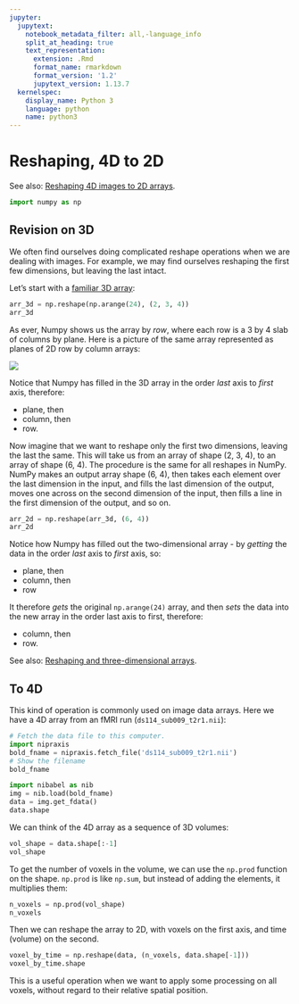 ```yaml
---
jupyter:
  jupytext:
    notebook_metadata_filter: all,-language_info
    split_at_heading: true
    text_representation:
      extension: .Rmd
      format_name: rmarkdown
      format_version: '1.2'
      jupytext_version: 1.13.7
  kernelspec:
    display_name: Python 3
    language: python
    name: python3
---
```


# Reshaping, 4D to 2D

See also: [Reshaping 4D images to 2D arrays](voxels_by_time.Rmd).

```python
import numpy as np
```

## Revision on 3D

We often find ourselves doing complicated reshape operations when we are
dealing with images.   For example, we may find ourselves reshaping the first
few dimensions, but leaving the last intact.

Let's start with a [familiar 3D array](reshape_and_4d.Rmd):

```python
arr_3d = np.reshape(np.arange(24), (2, 3, 4))
arr_3d
```

As ever, Numpy shows us the array by *row*, where each row is a 3 by 4 slab of
columns by plane.  Here is a picture of the same array represented as planes
of 2D row by column arrays:

![](images/two_by_three_by_4_array.png)

Notice that Numpy has filled in the 3D array in the order *last* axis to *first* axis, therefore:

* plane, then
* column, then
* row.

Now imagine that we want to reshape only the first two dimensions, leaving the
last the same. This will take us from an array of shape (2, 3, 4), to an array
of shape (6, 4). The procedure is the same for all reshapes in NumPy. NumPy
makes an output array shape (6, 4), then takes each element over the last
dimension in the input, and fills the last dimension of the output, moves one
across on the second dimension of the input, then fills a line in the first
dimension of the output, and so on.

```python
arr_2d = np.reshape(arr_3d, (6, 4))
arr_2d
```

Notice how Numpy has filled out the two-dimensional array - by *getting* the data in the order *last* axis to *first* axis, so:

* plane, then
* column, then
* row

It therefore *gets* the original `np.arange(24)` array, and then *sets* the
data into the new array in the order last axis to first, therefore:

* column, then
* row.

See also: [Reshaping and three-dimensional arrays](reshape_and_3d.Rmd).

## To 4D

This kind of operation is commonly used on image data arrays.  Here we have
a 4D array from an fMRI run (`ds114_sub009_t2r1.nii`):

```python
# Fetch the data file to this computer.
import nipraxis
bold_fname = nipraxis.fetch_file('ds114_sub009_t2r1.nii')
# Show the filename
bold_fname
```

```python
import nibabel as nib
img = nib.load(bold_fname)
data = img.get_fdata()
data.shape
```

We can think of the 4D array as a sequence of 3D volumes:

```python
vol_shape = data.shape[:-1]
vol_shape
```

To get the number of voxels in the volume, we can use the `np.prod`
function on the shape. `np.prod` is like `np.sum`, but instead of adding
the elements, it multiplies them:

```python
n_voxels = np.prod(vol_shape)
n_voxels
```

Then we can reshape the array to 2D, with voxels on the first axis, and time
(volume) on the second.

```python
voxel_by_time = np.reshape(data, (n_voxels, data.shape[-1]))
voxel_by_time.shape
```

This is a useful operation when we want to apply some processing on all
voxels, without regard to their relative spatial position.
